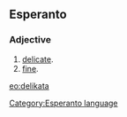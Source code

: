 ==Esperanto==
===Adjective===
# [[delicate]].
# [[fine]].

[[eo:delikata]]
[[Category:Esperanto language]]
{{Universala Vortaro}}